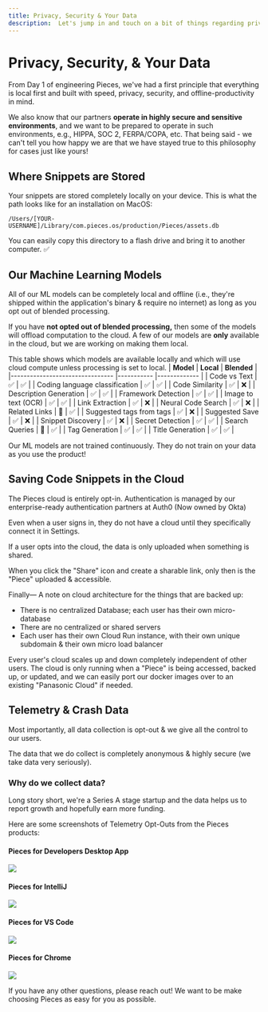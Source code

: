 ```yaml
---
title: Privacy, Security & Your Data
description:  Let's jump in and touch on a bit of things regarding privacy, data, cloud-based features, and our ML models!
---
```


# Privacy, Security, & Your Data
From Day 1 of engineering Pieces, we've had a first principle that everything is local first and built with speed, privacy, security, and offline-productivity in mind.

We also know that our partners **operate in highly secure and sensitive environments**, and we want to be prepared to operate in such environments, e.g., HIPPA, SOC 2, FERPA/COPA, etc. That being said - we can't tell you how happy we are that we have stayed true to this philosophy for cases just like yours!

## Where Snippets are Stored
Your snippets are stored completely locally on your device. This is what the path looks like for an installation on MacOS:

```/Users/[YOUR-USERNAME]/Library/com.pieces.os/production/Pieces/assets.db```

You can easily copy this directory to a flash drive and bring it to another computer. ✅

## Our Machine Learning Models
All of our ML models can be completely local and offline (i.e., they're shipped within the application's binary & require no internet) as long as you opt out of blended processing.

If you have **not opted out of blended processing,** then some of the models will offload computation to the cloud. A few of our models are **only** available in the cloud, but we are working on making them local.

This table shows which models are available locally and which will use cloud compute unless processing is set to local.
| **Model**                      	| **Local** 	| **Blended** 	|
|--------------------------------	|-----------	|-------------	|
| Code vs Text                   	|      ✅    	|       ✅     	|
| Coding language classification 	|      ✅     	|       ✅     	|
| Code Similarity                	|      ✅     	|       ❌     	|
| Description Generation         	|      ✅     	|       ✅      |
| Framework Detection            	|      ✅     	|       ✅      |
| Image to text (OCR)            	|      ✅     	|       ✅     	|
| Link Extraction                	|      ✅     	|       ❌     	|
| Neural Code Search             	|      ✅     	|       ❌      |
| Related Links                  	|      🚧    	|       ✅      |
| Suggested tags from tags       	|      ✅    	|       ❌     	|
| Suggested Save                 	|      ✅    	|       ❌     	|
| Snippet Discovery              	|      ✅    	|       ❌     	|
| Secret Detection               	|      ✅    	|       ✅     	|
| Search Queries                  	|      🚧    	|       ✅     	|
| Tag Generation                 	|      ✅     	|       ✅      |
| Title Generation               	|      ✅     	|       ✅      |


Our ML models are not trained continuously. They do not train on your data as you use the product!

## Saving Code Snippets in the Cloud
The Pieces cloud is entirely opt-in. Authentication is managed by our enterprise-ready authentication partners at Auth0 (Now owned by Okta)

Even when a user signs in, they do not have a cloud until they specifically connect it in Settings.

If a user opts into the cloud, the data is only uploaded when something is shared.

When you click the "Share" icon and create a sharable link, only then is the "Piece" uploaded & accessible.

Finally— A note on cloud architecture for the things that are backed up:
- There is no centralized Database; each user has their own micro-database
- There are no centralized or shared servers
- Each user has their own Cloud Run instance, with their own unique subdomain & their own micro load balancer

Every user's cloud scales up and down completely independent of other users. The cloud is only running when a "Piece" is being accessed, backed up, or updated, and we can easily port our docker images over to an existing "Panasonic Cloud" if needed.

## Telemetry & Crash Data
Most importantly, all data collection is opt-out & we give all the control to our users.

The data that we do collect is completely anonymous & highly secure (we take data very seriously).

### Why do we collect data?

Long story short, we're a Series A stage startup and the data helps us to report growth and hopefully earn more funding.

Here are some screenshots of Telemetry Opt-Outs from the Pieces products:

#### Pieces for Developers Desktop App

![](/assets/pfd_telemetry.png)

#### Pieces for IntelliJ

![](/assets/intellij_telemetry.png)

#### Pieces for VS Code

![](/assets/vscode_telemetry.png)

#### Pieces for Chrome

![](/assets/chrome_telemetry.png)

If you have any other questions, please reach out! We want to be make choosing Pieces as easy for you as possible.